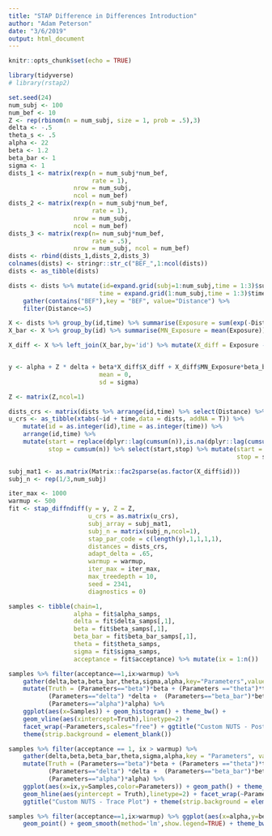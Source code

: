 ```yaml
---
title: "STAP Difference in Differences Introduction"
author: "Adam Peterson"
date: "3/6/2019"
output: html_document
---
```


```r
knitr::opts_chunk$set(echo = TRUE)
```

```r
library(tidyverse)
# library(rstap2)
```


```r
set.seed(24)
num_subj <- 100
num_bef <- 10
Z <- rep(rbinom(n = num_subj, size = 1, prob = .5),3)
delta <- -.5
theta_s <- .5
alpha <- 22
beta <- 1.2
beta_bar <- 1
sigma <- 1
dists_1 <- matrix(rexp(n = num_subj*num_bef,
                       rate = 1),
                  nrow = num_subj,
                  ncol = num_bef)
dists_2 <- matrix(rexp(n = num_subj*num_bef,
                       rate = 1),
                  nrow = num_subj,
                  ncol = num_bef)
dists_3 <- matrix(rexp(n= num_subj*num_bef,
                       rate = .5),
                  nrow = num_subj, ncol = num_bef)
dists <- rbind(dists_1,dists_2,dists_3)
colnames(dists) <- stringr::str_c("BEF_",1:ncol(dists))
dists <- as_tibble(dists)

dists <- dists %>% mutate(id=expand.grid(subj=1:num_subj,time = 1:3)$subj,
                         time = expand.grid(1:num_subj,time = 1:3)$time) %>%
    gather(contains("BEF"),key = "BEF", value="Distance") %>% 
    filter(Distance<=5)

X <- dists %>% group_by(id,time) %>% summarise(Exposure = sum(exp(-Distance/theta_s)))
X_bar <- X %>% group_by(id) %>% summarise(MN_Exposure = mean(Exposure))

X_diff <- X %>% left_join(X_bar,by='id') %>% mutate(X_diff = Exposure - MN_Exposure)


y <- alpha + Z * delta + beta*X_diff$X_diff + X_diff$MN_Exposure*beta_bar +  rnorm(n = num_subj*3,
                         mean = 0,
                         sd = sigma)

Z <- matrix(Z,ncol=1)
```



```r
dists_crs <- matrix(dists %>% arrange(id,time) %>% select(Distance) %>% pull(),nrow=1)
u_crs <- as_tibble(xtabs(~id + time,data = dists, addNA = T)) %>% 
    mutate(id = as.integer(id),time = as.integer(time)) %>% 
    arrange(id,time) %>% 
    mutate(start = replace(dplyr::lag(cumsum(n)),is.na(dplyr::lag(cumsum(n))),0)+1,
           stop = cumsum(n)) %>% select(start,stop) %>% mutate(start = start - 1,
                                                               stop = stop - 1)

subj_mat1 <- as.matrix(Matrix::fac2sparse(as.factor(X_diff$id)))
subj_n <- rep(1/3,num_subj)
```


```r
iter_max <- 1000
warmup <- 500
fit <- stap_diffndiff(y = y, Z = Z,
                      u_crs = as.matrix(u_crs),
                      subj_array = subj_mat1,
                      subj_n = matrix(subj_n,ncol=1),
                      stap_par_code = c(length(y),1,1,1,1),
                      distances = dists_crs,
                      adapt_delta = .65,
                      warmup = warmup, 
                      iter_max = iter_max,
                      max_treedepth = 10,
                      seed = 2341,
                      diagnostics = 0)
```


```r
samples <- tibble(chain=1,
                  alpha = fit$alpha_samps,
                  delta = fit$delta_samps[,1],
                  beta = fit$beta_samps[,1],
                  beta_bar = fit$beta_bar_samps[,1],
                  theta = fit$theta_samps,
                  sigma = fit$sigma_samps,
                  acceptance = fit$acceptance) %>% mutate(ix = 1:n())

samples %>% filter(acceptance==1,ix>warmup) %>% 
    gather(delta,beta,beta_bar,theta,sigma,alpha,key="Parameters",value="Samples") %>% 
    mutate(Truth = (Parameters=="beta")*beta + (Parameters =="theta")*theta_s + (Parameters=="sigma")*sigma + 
           (Parameters=="delta") *delta +  (Parameters=="beta_bar")*beta_bar + 
           (Parameters=="alpha")*alpha) %>% 
    ggplot(aes(x=Samples)) + geom_histogram() + theme_bw() + 
    geom_vline(aes(xintercept=Truth),linetype=2) +
    facet_wrap(~Parameters,scales="free") + ggtitle("Custom NUTS - Posterior Samples") + 
    theme(strip.background = element_blank())
```


```r
samples %>% filter(acceptance == 1, ix > warmup) %>% 
    gather(delta,beta,beta_bar,theta,sigma,alpha,key = "Parameters", value = "Samples") %>% 
    mutate(Truth = (Parameters=="beta")*beta + (Parameters =="theta")*theta_s + (Parameters=="sigma")*sigma + 
           (Parameters=="delta") *delta +  (Parameters=="beta_bar")*beta_bar + 
           (Parameters=="alpha")*alpha) %>%
    ggplot(aes(x=ix,y=Samples,color=Parameters)) + geom_path() + theme_bw() + 
    geom_hline(aes(yintercept = Truth),linetype=2) + facet_wrap(~Parameters,scales="free") + 
    ggtitle("Custom NUTS - Trace Plot") + theme(strip.background = element_blank())
```




```r
samples %>% filter(acceptance==1,ix>warmup) %>% ggplot(aes(x=alpha,y=beta_bar)) + 
    geom_point() + geom_smooth(method='lm',show.legend=TRUE) + theme_bw()

```
